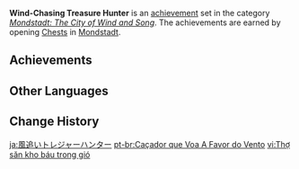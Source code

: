 {{Achievement Set Infobox
|title        = 
|primogems    = {{Achievement/Primogems|Wind-Chasing Treasure Hunter}}
|total        = {{Achievement/Total|Wind-Chasing Treasure Hunter}}
|category     = Mondstadt: The City of Wind and Song
}}
'''Wind-Chasing Treasure Hunter''' is an [[achievement]] set in the category ''[[Mondstadt: The City of Wind and Song]]''. The achievements are earned by opening [[Chests]] in [[Mondstadt]].

==Achievements==
{{Achievements by Category Table|Wind-Chasing Treasure Hunter}}
<!--
==Notes==

==Trivia==
-->
==Other Languages==
{{Other Languages
|en      = Wind-Chasing Treasure Hunter
|zhs     = 逐风的寻宝者
|zhs_rm  = Zhú Fēng de Xún​bǎozhě
|zht     = 逐風的尋寶者
|zht_rm  = Zhú Fēng de Xún​bǎozhě
|zh_tl   = Wind-Chasing Treasure Hunter
|ja      = 風追いトレジャーハンター
|ja_rm   = Kaze-oi Torejaa Hantaa
|ja_tl   = Wind-Chasing Treasure Hunter
|ko      = 바람 쫓는 트레저헌터
|ko_rm   = Baram Jjonneun Teurejeoheonteo
|ko_tl   = Wind-Chasing Treasure Hunter
|es      = Cazador de tesoros atrapavientos
|es_tl   = 
|fr      = Chasse aux trésors sur les terres venteuses
|fr_tl   = Treasure Hunting on the Windy Lands
|ru      = В поисках сокровищ ветра
|ru_tl   = Searching for Wind Treasures
|th      = นักล่าสมบัติผู้ไขว่คว้าลม
|th_rm   = 
|th_tl   = 
|vi      = Thợ săn kho báu trong gió
|vi_tl   = Treasure Hunter in the Wind
|de      = Auf Schatzsuche dem Wind hinterher
|de_tl   = On Treasure Hunt Following the Wind
|id      = Pemburu Harta, Pengejar Angin
|id_tl   = Treasure Hunter, Wind Chaser
|pt      = Caçador que Voa A Favor do Vento
|pt_tl   = 
|tr      = Rüzgarın Peşindeki Hazine Avcısı
|tr_tl   = 
|it      = Caccia al tesoro nella Terra del Vento
|it_tl   = 
}}

==Change History==
{{Change History|1.0}}
<!--
==References==
{{Reflist}}
-->

[[ja:風追いトレジャーハンター]]
[[pt-br:Caçador que Voa A Favor do Vento]]
[[vi:Thợ săn kho báu trong gió]]